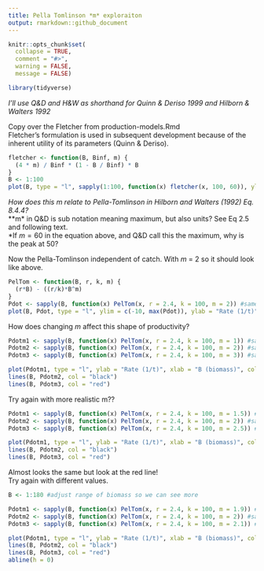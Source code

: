 ```yaml
---
title: Pella Tomlinson *m* exploraiton
output: rmarkdown::github_document
---
```


```r
knitr::opts_chunk$set(
  collapse = TRUE,
  comment = "#>",
  warning = FALSE,
  message = FALSE)
```

```r
library(tidyverse)
```

*I'll use Q&D and H&W as shorthand for Quinn & Deriso 1999 and Hilborn & Walters 1992*

Copy over the Fletcher from production-models.Rmd  
Fletcher's formulation is used in subsequent development because of the inherent utility of its parameters (Quinn & Deriso).  
```r
fletcher <- function(B, Binf, m) {
  (4 * m) / Binf * (1 - B / Binf) * B
}
B <- 1:100
plot(B, type = "l", sapply(1:100, function(x) fletcher(x, 100, 60)), ylab = "Production rate")
```
  
  *How does this  m relate to Pella-Tomlinson in Hilborn and Walters (1992) Eq. 8.4.4?*  
**m* in Q&D is sub notation meaning maximum, but also units? See Eq 2.5 and following text.  
*If $m = 60$ in the equation above, and Q&D call this the maximum, why is the peak at 50?

Now the Pella-Tomlinson independent of catch. With *m* = 2 so it should look like above.
```r
PelTom <- function(B, r, k, m) {
  (r*B) - ((r/k)*B^m)
}
Pdot <- sapply(B, function(x) PelTom(x, r = 2.4, k = 100, m = 2)) #same B as above
plot(B, Pdot, type = "l", ylim = c(-10, max(Pdot)), ylab = "Rate (1/t)", xlab = "B (biomass)")
```
  
How does changing *m* affect this shape of productivity? 
```r
Pdotm1 <- sapply(B, function(x) PelTom(x, r = 2.4, k = 100, m = 1)) #same B as above
Pdotm2 <- sapply(B, function(x) PelTom(x, r = 2.4, k = 100, m = 2)) #same B as above
Pdotm3 <- sapply(B, function(x) PelTom(x, r = 2.4, k = 100, m = 3)) #same B as above

plot(Pdotm1, type = "l", ylab = "Rate (1/t)", xlab = "B (biomass)", col = "blue")
lines(B, Pdotm2, col = "black")
lines(B, Pdotm3, col = "red")
```
  
Try again with more realistic m??
```r
Pdotm1 <- sapply(B, function(x) PelTom(x, r = 2.4, k = 100, m = 1.5)) #same B as above
Pdotm2 <- sapply(B, function(x) PelTom(x, r = 2.4, k = 100, m = 2)) #same B as above
Pdotm3 <- sapply(B, function(x) PelTom(x, r = 2.4, k = 100, m = 2.5)) #same B as above

plot(Pdotm1, type = "l", ylab = "Rate (1/t)", xlab = "B (biomass)", col = "blue")
lines(B, Pdotm2, col = "black")
lines(B, Pdotm3, col = "red")
```
  
Almost looks the same but look at the red line!  
Try again with different values. 
```r
B <- 1:180 #adjust range of biomass so we can see more

Pdotm1 <- sapply(B, function(x) PelTom(x, r = 2.4, k = 100, m = 1.9)) #same B as above
Pdotm2 <- sapply(B, function(x) PelTom(x, r = 2.4, k = 100, m = 2)) #same B as above
Pdotm3 <- sapply(B, function(x) PelTom(x, r = 2.4, k = 100, m = 2.1)) #same B as above

plot(Pdotm1, type = "l", ylab = "Rate (1/t)", xlab = "B (biomass)", col = "blue")
lines(B, Pdotm2, col = "black")
lines(B, Pdotm3, col = "red")
abline(h = 0)

```
